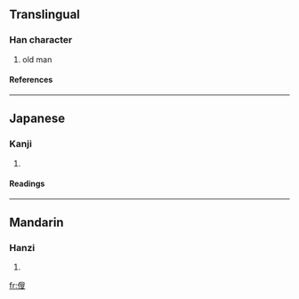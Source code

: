 ==Translingual==
===Han character===
{{Han char|rad=人|as=10|sn=12|four=|canj=人竹X水 (OHXE)}}
# old man
====References====
{{Han ref|kx=0112.090|dkj=00929|hdz=10192.060|uh=5081|ud=20609}}
----
==Japanese==
===Kanji===
{{ja-kanji|grade=|rs=人10}}
# {{defn|Japanese}}
====Readings====
{{ja-readings|on=[[そう]] (sō), [[す]] (su)|kun=[[おきな]] (okina)}}
----
==Mandarin==
===Hanzi===
{{cmn-hanzi|pin=[[fū]] (fu1), [[sǒu]] (sou3)|wg=fu<sup>1</sup>, sou<sup>3</sup>}}
# {{defn|Mandarin}}

[[fr:傁]]